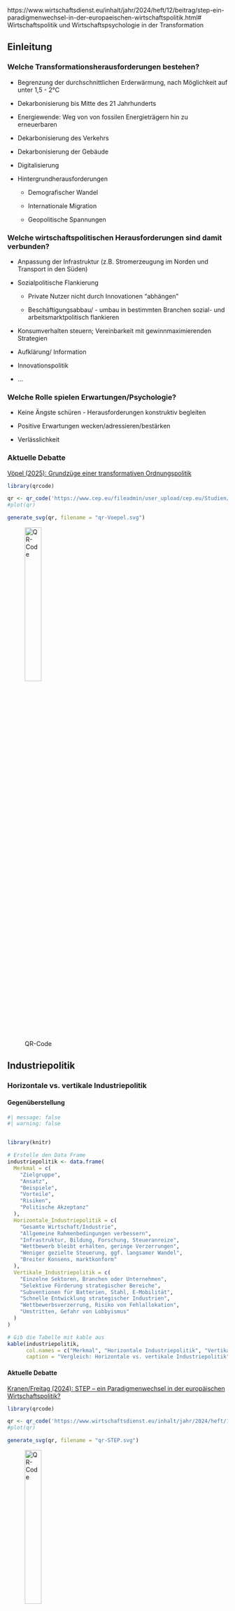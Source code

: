https://www.wirtschaftsdienst.eu/inhalt/jahr/2024/heft/12/beitrag/step-ein-paradigmenwechsel-in-der-europaeischen-wirtschaftspolitik.html# Wirtschaftspolitik und Wirtschaftspsychologie in der Transformation


## Einleitung 

### Welche Transformationsherausforderungen bestehen?

- Begrenzung der durchschnittlichen Erderwärmung, nach Möglichkeit auf unter 1,5 - 2°C

- Dekarbonisierung bis Mitte des 21 Jahrhunderts

- Energiewende: Weg von von fossilen Energieträgern hin zu erneuerbaren

- Dekarbonisierung des Verkehrs

- Dekarbonisierung der Gebäude

- Digitalisierung

- Hintergrundherausforderungen

   - Demografischer Wandel
   
   - Internationale Migration
   
   - Geopolitische Spannungen



### Welche wirtschaftspolitischen Herausforderungen sind damit verbunden?

- Anpassung der Infrastruktur (z.B. Stromerzeugung im Norden und Transport in den Süden)

- Sozialpolitische Flankierung

  - Private Nutzer nicht durch Innovationen "abhängen"
  
  - Beschäftigungsabbau/ - umbau in bestimmten Branchen sozial-  und arbeitsmarktpolitisch flankieren

- Konsumverhalten steuern; Vereinbarkeit mit gewinnmaximierenden Strategien

- Aufklärung/ Information

- Innovationspolitik

- $\dots$

### Welche Rolle spielen Erwartungen/Psychologie?

- Keine Ängste schüren - Herausforderungen konstruktiv begleiten

- Positive Erwartungen wecken/adressieren/bestärken

- Verlässlichkeit


### Aktuelle Debatte

[Vöpel (2025): Grundzüge einer transformativen Ordnungspolitik](https://www.cep.eu/fileadmin/user_upload/cep.eu/Studien/cepInput_Grundzuege_einer_transformativen_Ordnungspolitik/cepInput_Grundzuege_einer_transformativen_Ordnungspolitik.pdf)

```r
library(qrcode)

qr <- qr_code('https://www.cep.eu/fileadmin/user_upload/cep.eu/Studien/cepInput_Grundzuege_einer_transformativen_Ordnungspolitik/cepInput_Grundzuege_einer_transformativen_Ordnungspolitik.pdf')
#plot(qr)

generate_svg(qr, filename = "qr-Voepel.svg")

```

![QR-Code](qr-Voepel.svg){width="30%"}


## Industriepolitik

### Horizontale vs. vertikale Industriepolitik

#### Gegenüberstellung

```r
#| message: false
#| warning: false


library(knitr)

# Erstelle den Data Frame
industriepolitik <- data.frame(
  Merkmal = c(
    "Zielgruppe",
    "Ansatz",
    "Beispiele",
    "Vorteile",
    "Risiken",
    "Politische Akzeptanz"
  ),
  Horizontale_Industriepolitik = c(
    "Gesamte Wirtschaft/Industrie",
    "Allgemeine Rahmenbedingungen verbessern",
    "Infrastruktur, Bildung, Forschung, Steueranreize",
    "Wettbewerb bleibt erhalten, geringe Verzerrungen",
    "Weniger gezielte Steuerung, ggf. langsamer Wandel",
    "Breiter Konsens, marktkonform"
  ),
  Vertikale_Industriepolitik = c(
    "Einzelne Sektoren, Branchen oder Unternehmen",
    "Selektive Förderung strategischer Bereiche",
    "Subventionen für Batterien, Stahl, E-Mobilität",
    "Schnelle Entwicklung strategischer Industrien",
    "Wettbewerbsverzerrung, Risiko von Fehlallokation",
    "Umstritten, Gefahr von Lobbyismus"
  )
)

# Gib die Tabelle mit kable aus
kable(industriepolitik, 
      col.names = c("Merkmal", "Horizontale Industriepolitik", "Vertikale Industriepolitik"),
      caption = "Vergleich: Horizontale vs. vertikale Industriepolitik")

```

#### Aktuelle Debatte

[Kranen/Freitag (2024): STEP – ein Paradigmenwechsel in der europäischen Wirtschaftspolitik?](https://www.wirtschaftsdienst.eu/inhalt/jahr/2024/heft/12/beitrag/step-ein-paradigmenwechsel-in-der-europaeischen-wirtschaftspolitik.html)

```r
library(qrcode)

qr <- qr_code('https://www.wirtschaftsdienst.eu/inhalt/jahr/2024/heft/12/beitrag/step-ein-paradigmenwechsel-in-der-europaeischen-wirtschaftspolitik.html')
#plot(qr)

generate_svg(qr, filename = "qr-STEP.svg")

```

![QR-Code](qr-STEP.svg){width="30%"}

### Industriepolitik in der Transformation

## Ordnungspolitik

### Grundsätzliches

- Soziale Phänomene:
  - Ergebnisse menschlichen Handelns, aber nicht menschlichen Entwurfs
- Wie können Menschen in einer Gesellschaft ihr Wissen bestmöglich einsetzen und ihre Pläne verwirklichen?
- Schaffung eines geeigneten Ordnungsrahmens:
  - Belohnungen für Entdeckung und Umsetzung von Problemlösungen
  - Wettbewerb als Entdeckungsverfahren (vgl. Hayek)
  - Stabilität durch Flexibilität

---

- Zivilisatorische Errungenschaft:
  - Ein Ordnungsrahmen, in dem jeder unendlich viel mehr Wissen nutzen kann, als er oder sie selbst je hat
    - Nutzung von Gütern, die man nicht selbst herstellen kann
    - Produktion von Gütern: *Niemand auf der Welt kann einen Bleistift herstellen!* (Leonard Read)
    - Nutzung eines Ordnungsrahmens, der selbst nicht verstanden wird
- Rolle der Politik: Ordnungsrahmen schaffen und erhalten
- Fördert oder hemmt „Wirtschaftspolitik“ durch Eingriffe in ökonomische Prozesse diesen Ordnungsrahmen?

---

- Konstituierende Prinzipien der Wettbewerbsordnung nach W. Eucken:
  - Stabile Geldpolitik
  - Offene Märkte
  - Privateigentum
  - Vertragsfreiheit
  - Haftung
  - Konstanz der Wirtschaftspolitik

---

- Wozu Prinzipien?
  - Verpflichtung auf langfristige Interessen der Bürger
  - Berechenbarkeit der Politik
  - Bewährte Regeln für Situationen der Unsicherheit
  - Schutz vor Druck in Richtung Opportunismus

---

- Zentrale ordnungsökonomische Herausforderung: Unberechtigte Erwartungen müssen enttäuscht werden.
  - Fehler müssen eingestanden werden
  - Anreize für richtige Erwartungen
  - Das Unberechtigtsein von Erwartungen an das Nichtgelten eines Regelungsrahmens muss im Dienste der Integrität des Regelrahmens enttäuscht werden

### Und was heißt das für die Transformation?


## Sozialpolitik
